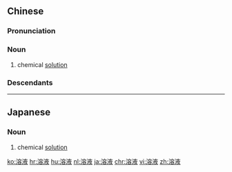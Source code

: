 ==Chinese==
{{zh-forms}}
{{wikipedia|lang=zh}}

===Pronunciation===
{{zh-pron
|m=róng液
|c=jung4 jik6
|md=ṳ̀ng-ĭk
|mn=qz:iông-ia̍k/xm,zz:iông-e̍k
|cat=n
}}

===Noun===
{{zh-noun}}

# chemical [[solution]]

===Descendants===
{{CJKV|溶液|ようえき|용액|dung dịch}}

----

==Japanese==
{{ja-kanjitab|よう|えき|yomi=o}}

===Noun===
{{ja-noun|ようえき}}

# chemical [[solution]]

[[ko:溶液]]
[[hr:溶液]]
[[hu:溶液]]
[[nl:溶液]]
[[ja:溶液]]
[[chr:溶液]]
[[vi:溶液]]
[[zh:溶液]]
